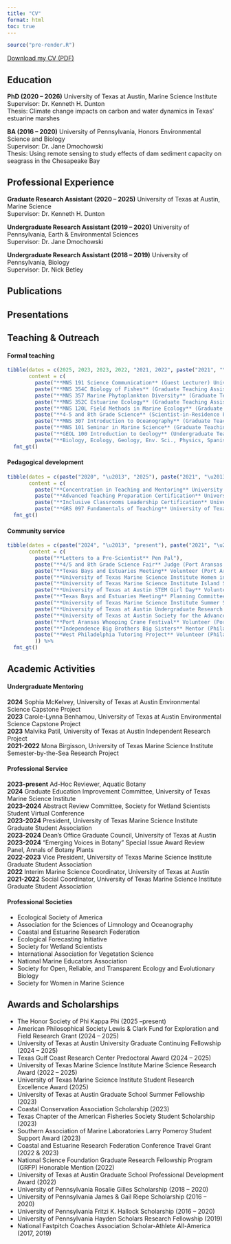 ```yaml
---
title: "CV"
format: html
toc: true
---
```


```r
source("pre-render.R")
```

[Download my CV (PDF)](Batterton_CV_July2025.pdf)

## Education

**PhD (2020 – 2026)** University of Texas at Austin, Marine Science Institute\
Supervisor: Dr. Kenneth H. Dunton\
Thesis: Climate change impacts on carbon and water dynamics in Texas’ estuarine marshes

**BA (2016 – 2020)** University of Pennsylvania, Honors Environmental Science and Biology\
Supervisor: Dr. Jane Dmochowski\
Thesis: Using remote sensing to study effects of dam sediment capacity on seagrass in the Chesapeake Bay

## Professional Experience

**Graduate Research Assistant (2020 – 2025)** University of Texas at Austin, Marine Science\
Supervisor: Dr. Kenneth H. Dunton

**Undergraduate Research Assistant (2019 – 2020)** University of Pennsylvania, Earth & Environmental Sciences\
Supervisor: Dr. Jane Dmochowski

**Undergraduate Research Assistant (2018 – 2019)** University of Pennsylvania, Biology\
Supervisor: Dr. Nick Betley

## Publications

```{=html}
<script src="https://bibbase.org/show?bib=https://bibbase.org/f/9Koszf53weC38JZgG/all_files.bib&filter=keywords:rev&filter=keywords:other&group0=year&nocache=1&authorFirst=1&jsonp=1"></script>
```

## Presentations

```{=html}
<script src="https://bibbase.org/show?bib=https://bibbase.org/f/9Koszf53weC38JZgG/all_files.bib&filter=keywords:pres&group0=year&nocache=1&authorFirst=1&jsonp=1"></script>
```

## Teaching & Outreach

#### Formal teaching

```r
tibble(dates = c(2025, 2023, 2023, 2022, "2021, 2022", paste("2021", "\u2013", "2022"), 2020, 2020, 2019, paste("2016", "\u2013", "2020")),
       content = c(
         paste("**MNS 191 Science Communication** (Guest Lecturer) University of Texas Marine Science Institute (Port Aransas, TX)"),
         paste("**MNS 354C Biology of Fishes** (Graduate Teaching Assistant) University of Texas Marine Science Institute (Port Aransas, TX)"),
         paste("**MNS 357 Marine Phytoplankton Diversity** (Graduate Teaching Assistant) University of Texas Marine Science Institute (Port Aransas, TX)"),
         paste("**MNS 352C Estuarine Ecology** (Graduate Teaching Assistant & Guest Lecturer) University of Texas Marine Science Institute (Port Aransas, TX)"),
         paste("**MNS 120L Field Methods in Marine Ecology** (Graduate Teaching Assistant) University of Texas Marine Science Institute (Port Aransas, TX)"),
         paste("**4-5 and 8th Grade Science** (Scientist-in-Residence Fellow) Port Aransas Independent School District (Port Aransas, TX)"),
         paste("**MNS 307 Introduction to Oceanography** (Graduate Teaching Assistant) University of Texas at Austin (Austin, TX)"),
         paste("**MNS 101 Seminar in Marine Science** (Graduate Teaching Assistant) University of Texas at Austin (Austin, TX)"),
         paste("**GEOL 100 Introduction to Geology** (Undergraduate Teaching Assistant) University of Pennsylvania (Philadelphia, PA)"),
         paste("**Biology, Ecology, Geology, Env. Sci., Physics, Spanish** (Peer Tutor) University of Pennsylvania (Philadelphia, PA)"))) %>%
  fmt_gt()
```

#### Pedagogical development

```r

tibble(dates = c(paste("2020", "\u2013", "2025"), paste("2021", "\u2013", "2025"), 2023, 2020),
       content = c(
         paste("**Concentration in Teaching and Mentoring** University of Texas at Austin (College of Natural Sciences)"),
         paste("**Advanced Teaching Preparation Certification** University of Texas at Austin (Center for Teaching & Learning)"),
         paste("**Inclusive Classrooms Leadership Certification** University of Texas at Austin (Division of Diversity & Community Engagement)"),
         paste("**GRS 097 Fundamentals of Teaching** University of Texas at Austin (Center for Teaching & Learning)"))) %>%
  fmt_gt()
```

#### Community service

```r
tibble(dates = c(paste("2024", "\u2013", "present"), paste("2021", "\u2013", "present"), 2025, 2025, 2024, paste("2023", "\u2013", "2024"), paste("2022", "\u2013", "2024"), paste("2022", "\u2013", "2024"), 2023, 2022, 2022, paste("2018", "\u2013", "2020"), paste("2018", "\u2013", "2020")),
       content = c(
         paste("**Letters to a Pre-Scientist** Pen Pal"),
         paste("**4/5 and 8th Grade Science Fair** Judge (Port Aransas Independent School District- Port Aransas, TX)"),
         paste("**Texas Bays and Estuaries Meeting** Volunteer (Port Aransas, TX)"),
         paste("**University of Texas Marine Science Institute Women in Marine Science Day** Volunteer (Port Aransas, TX)"),
         paste("**University of Texas Marine Science Institute Island Science Day** Volunteer (Port Aransas, TX)"),
         paste("**University of Texas at Austin STEM Girl Day** Volunteer (Austin, TX)"),
         paste("**Texas Bays and Estuaries Meeting** Planning Committee (Port Aransas, TX)"),
         paste("**University of Texas Marine Science Institute Summer Science Camp** Instructor (Port Aransas, TX)"),
         paste("**University of Texas at Austin Undergraduate Research Forum** Judge (Austin, TX)"),
         paste("**University of Texas at Austin Society for the Advancement of Gender Equity in STEM** Mentor (Austin, TX)"),
         paste("**Port Aransas Whooping Crane Festival** Volunteer (Port Aransas, TX)"),
         paste("**Independence Big Brothers Big Sisters** Mentor (Philadelphia, PA)"),
         paste("**West Philadelphia Tutoring Project** Volunteer (Philadelphia, PA)")
         )) %>%
  fmt_gt()
```

## Academic Activities

#### Undergraduate Mentoring

**2024** Sophia McKelvey, University of Texas at Austin Environmental Science Capstone Project\
**2023** Carole-Lynna Benhamou, University of Texas at Austin Environmental Science Capstone Project\
**2023** Malvika Patil, University of Texas at Austin Independent Research Project\
**2021-2022** Mona Birgisson, University of Texas Marine Science Institute Semester-by-the-Sea Research Project

#### Professional Service

**2023-present** Ad-Hoc Reviewer, Aquatic Botany\
**2024** Graduate Education Improvement Committee, University of Texas Marine Science Institute\
**2023–2024** Abstract Review Committee, Society for Wetland Scientists Student Virtual Conference\
**2023-2024** President, University of Texas Marine Science Institute Graduate Student Association\
**2023-2024** Dean’s Office Graduate Council, University of Texas at Austin\
**2023-2024** “Emerging Voices in Botany” Special Issue Award Review Panel, Annals of Botany Plants\
**2022-2023** Vice President, University of Texas Marine Science Institute Graduate Student Association\
**2022** Interim Marine Science Coordinator, University of Texas at Austin\
**2021-2022** Social Coordinator, University of Texas Marine Science Institute Graduate Student Association

#### Professional Societies

-   Ecological Society of America
-   Association for the Sciences of Limnology and Oceanography
-   Coastal and Estuarine Research Federation
-   Ecological Forecasting Initiative
-   Society for Wetland Scientists
-   International Association for Vegetation Science
-   National Marine Educators Association
-   Society for Open, Reliable, and Transparent Ecology and Evolutionary Biology
-   Society for Women in Marine Science

## Awards and Scholarships

-   The Honor Society of Phi Kappa Phi (2025 –present)
-   American Philosophical Society Lewis & Clark Fund for Exploration and Field Research Grant (2024 – 2025)
-   University of Texas at Austin University Graduate Continuing Fellowship (2024 – 2025)
-   Texas Gulf Coast Research Center Predoctoral Award (2024 – 2025)
-   University of Texas Marine Science Institute Marine Science Research Award (2022 – 2025)
-   University of Texas Marine Science Institute Student Research Excellence Award (2025)
-   University of Texas at Austin Graduate School Summer Fellowship (2023)
-   Coastal Conservation Association Scholarship (2023)
-   Texas Chapter of the American Fisheries Society Student Scholarship (2023)
-   Southern Association of Marine Laboratories Larry Pomeroy Student Support Award (2023)
-   Coastal and Estuarine Research Federation Conference Travel Grant (2022 & 2023)
-   National Science Foundation Graduate Research Fellowship Program (GRFP) Honorable Mention (2022)
-   University of Texas at Austin Graduate School Professional Development Award (2022)
-   University of Pennsylvania Rosalie Gilles Scholarship (2018 – 2020)
-   University of Pennsylvania James & Gail Riepe Scholarship (2016 – 2020)
-   University of Pennsylvania Fritzi K. Hallock Scholarship (2016 – 2020)
-   University of Pennsylvania Hayden Scholars Research Fellowship (2019)
-   National Fastpitch Coaches Association Scholar-Athlete All-America (2017, 2019)
